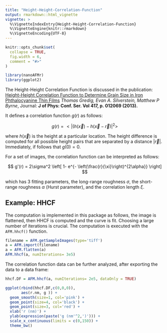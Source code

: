 ```yaml
---
title: "Height-Height-Correlation-Function"
output: rmarkdown::html_vignette
vignette: >
  %\VignetteIndexEntry{Height-Height-Correlation-Function}
  %\VignetteEngine{knitr::rmarkdown}
  %\VignetteEncoding{UTF-8}
---
```


```r
knitr::opts_chunk$set(
  collapse = TRUE,
  fig.width = 6,
  comment = "#>"
)
```

```r
library(nanoAFMr)
library(ggplot2)
```

The Height-Height Correlation Function is discussed in the publication: [Height-Height Correlation Function to Determine Grain Size in Iron Phthalocyanine Thin Films](http://iopscience.iop.org/article/10.1088/1742-6596/417/1/012069) *Thomas Gredig, Evan A. Silverstein, Matthew P Byrne*, Journal: **J of Phys: Conf. Ser. Vol 417, p. 012069 (2013).**

It defines a correlation function $g(r)$ as follows:

$$
g(r) = <| (h(\vec{x}) - h(\vec{x}-\vec{r}) |^2 >
$$

where $h(\vec{x})$ is the height at a particular location. The height difference is computed for all possible height pairs that are separated by a distance $|\vec{r}|$. Immediately, if follows that $g(0)=0$.

For a set of images, the correlation function can be interpreted as follows:

$$
g'(r) = 2\sigma^2 \left[ 1- e^{- \left(\frac{r}{\xi}\right)^{2\alpha}} \right]
$$

which has 3 fitting parameters, the long-range roughness $\sigma$, the short-range roughness $\alpha$ (Hurst parameter), and the correlation length $\xi$.

## Example: HHCF

The computation is implemented in this package as follows, the image is flattened, then HHCF is computed and the curve is fit. Choosing a large number of iterations is crucial. The computation is executed with the `AFM.hhcf()` function.


```r
filename = AFM.getSampleImages(type='tiff')
a = AFM.import(filename)
a = AFM.flatten(a)
AFM.hhcf(a, numIterations= 3e5)
```

The correlation function data can be further analyzed, after exporting the data to a data frame:

```r
hhcf.DF = AFM.hhcf(a, numIterations= 2e5, dataOnly = TRUE)

ggplot(rbind(hhcf.DF,c(0,0,0)),
       aes(r.nm, g )) + 
  geom_smooth(size=1, col='pink') + 
  geom_point(size=4, col='black') +
  geom_point(size=3, col='red') +
  xlab('r (nm)') + 
  ylab(expression(paste('g (nm'^2,')'))) + 
  scale_x_continuous(limits = c(0,150)) +
  theme_bw()
```
